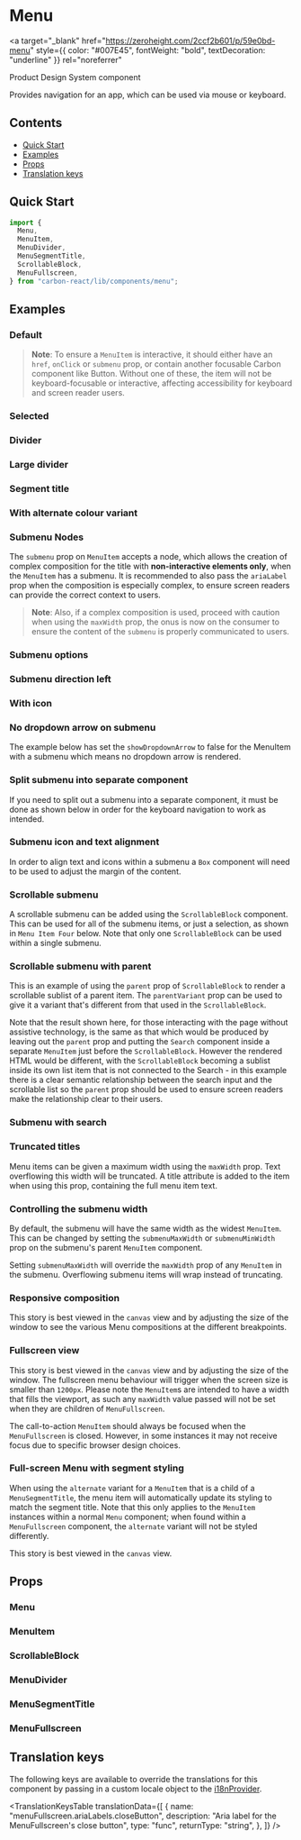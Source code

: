 

<Meta of={MenuStories} />

# Menu

<a
  target="_blank"
  href="https://zeroheight.com/2ccf2b601/p/59e0bd-menu"
  style={{ color: "#007E45", fontWeight: "bold", textDecoration: "underline" }}
  rel="noreferrer"
>
  Product Design System component
</a>

Provides navigation for an app, which can be used via mouse or keyboard.

## Contents

- [Quick Start](#quick-start)
- [Examples](#examples)
- [Props](#props)
- [Translation keys](#translation-keys)

## Quick Start

```javascript
import {
  Menu,
  MenuItem,
  MenuDivider,
  MenuSegmentTitle,
  ScrollableBlock,
  MenuFullscreen,
} from "carbon-react/lib/components/menu";
```

## Examples

### Default

<Canvas of={MenuStories.DefaultStory} />

> **Note**: To ensure a `MenuItem` is interactive, it should either have an `href`, `onClick` or `submenu` prop, or contain another focusable Carbon component like Button. Without one of these, the item will not be keyboard-focusable or interactive, affecting accessibility for keyboard and screen reader users.

### Selected

<Canvas of={MenuStories.SelectedStory} />

### Divider

<Canvas of={MenuStories.DividerStory} />

### Large divider

<Canvas of={MenuStories.LargeDividerStory} />

### Segment title

<Canvas of={MenuStories.SegmentTitleStory} />

### With alternate colour variant

<Canvas of={MenuStories.AlternateColourStory} />

### Submenu Nodes

The `submenu` prop on `MenuItem` accepts a node, which allows the creation of complex composition for the title with **non-interactive elements only**, when the `MenuItem` has a submenu. It is recommended to also pass the 
`ariaLabel` prop when the composition is especially complex, to ensure screen readers can provide the correct context to users.

<Canvas of={MenuStories.SubmenuNodes} />

> **Note**: Also, if a complex composition is used, proceed with caution when using the `maxWidth` prop, the onus is now on the consumer to ensure the content of the `submenu` is properly communicated to users. 


### Submenu options

<Canvas of={MenuStories.SubmenuOptionsStory} />

### Submenu direction left

<Canvas of={MenuStories.SubmenuDirectionLeftStory} />

### With icon

<Canvas of={MenuStories.WithIconStory} />

### No dropdown arrow on submenu

The example below has set the `showDropdownArrow` to false for the MenuItem with a submenu which means no dropdown arrow
is rendered.

<Canvas of={MenuStories.NoDropdownArrowOnSubmenuStory} />

### Split submenu into separate component

If you need to split out a submenu into a separate component, it must be done as shown below in order for the keyboard navigation to work as intended.

<Canvas of={MenuStories.SplitSubmenuIntoSeparateComponentStory} />

### Submenu icon and text alignment

In order to align text and icons within a submenu a `Box` component will need to be used to adjust the margin of the content.

<Canvas of={MenuStories.SubmenuIconAndTextAlignment} />

### Scrollable submenu

A scrollable submenu can be added using the `ScrollableBlock` component. This can be used for all of the submenu items, or just a selection, as shown in `Menu Item Four` below.
Note that only one `ScrollableBlock` can be used within a single submenu.

<Canvas of={MenuStories.ScrollableSubmenuStory} />

### Scrollable submenu with parent

This is an example of using the `parent` prop of `ScrollableBlock` to render a scrollable sublist of a parent item. The `parentVariant`
prop can be used to give it a variant that's different from that used in the `ScrollableBlock`.

Note that the result shown here, for those interacting with the page without assistive technology, is the same as that which
would be produced by leaving out the `parent` prop and putting the `Search` component inside a separate `MenuItem` just before the
`ScrollableBlock`. However the rendered HTML would be different, with the `ScrollableBlock` becoming a sublist inside its own list
item that is not connected to the Search - in this example there is a clear semantic relationship between the search input and the
scrollable list so the `parent` prop should be used to ensure screen readers make the relationship clear to their users.

<Canvas of={MenuStories.ScrollableSubmenuWithParent} />

### Submenu with search

<Canvas of={MenuStories.SubmenuWithSearch} />

### Truncated titles

Menu items can be given a maximum width using the `maxWidth` prop. Text overflowing this width will be truncated.
A title attribute is added to the item when using this prop, containing the full menu item text.

<Canvas of={MenuStories.TruncatedTitlesStory} />

### Controlling the submenu width

By default, the submenu will have the same width as the widest `MenuItem`. This can be changed
by setting the `submenuMaxWidth` or `submenuMinWidth` prop on the submenu's parent `MenuItem` component.

Setting `submenuMaxWidth` will override the `maxWidth` prop of any `MenuItem` in the submenu. Overflowing submenu items will wrap instead of truncating.

<Canvas of={MenuStories.ControllingTheSubmenuWidth} />

### Responsive composition

This story is best viewed in the `canvas` view and by adjusting the size of the window to see the various Menu compositions
at the different breakpoints.

<Canvas of={MenuStories.ResponsiveCompositionStory} />

### Fullscreen view

This story is best viewed in the `canvas` view and by adjusting the size of the window. The fullscreen menu behaviour will
trigger when the screen size is smaller than `1200px`. Please note the `MenuItem`s are intended to have a width that fills the viewport,
as such any `maxWidth` value passed will not be set when they are children of `MenuFullscreen`.

The call-to-action `MenuItem` should always be focused when the `MenuFullscreen` is closed. However, in some instances it may not receive focus
due to specific browser design choices.

<Canvas of={MenuStories.FullscreenViewStory} />

### Full-screen Menu with segment styling

When using the `alternate` variant for a `MenuItem` that is a child of a `MenuSegmentTitle`, the menu item  will automatically
update its styling to match the segment title. Note that this only applies to the `MenuItem` instances within a normal `Menu` component;
when found within a `MenuFullscreen` component, the `alternate` variant will not be styled differently.

This story is best viewed in the `canvas` view.

<Canvas of={MenuStories.MenuFullscreenWithSegmentStyling} />

## Props

### Menu

<ArgTypes of={MenuStories} />

### MenuItem

<ArgTypes of={MenuItemStories} />

### ScrollableBlock

<ArgTypes of={ScrollableBlockStories} />

### MenuDivider

<ArgTypes of={MenuDividerStories} />

### MenuSegmentTitle

<ArgTypes of={MenuSegmentTitleStories} />

### MenuFullscreen

<ArgTypes of={MenuFullscreenStories} />

## Translation keys

The following keys are available to override the translations for this component by passing in a custom locale object
to the [i18nProvider](../?path=/docs/documentation-i18n--docs).

<TranslationKeysTable
  translationData={[
    {
      name: "menuFullscreen.ariaLabels.closeButton",
      description: "Aria label for the MenuFullscreen's close button",
      type: "func",
      returnType: "string",
    },
  ]}
/>
